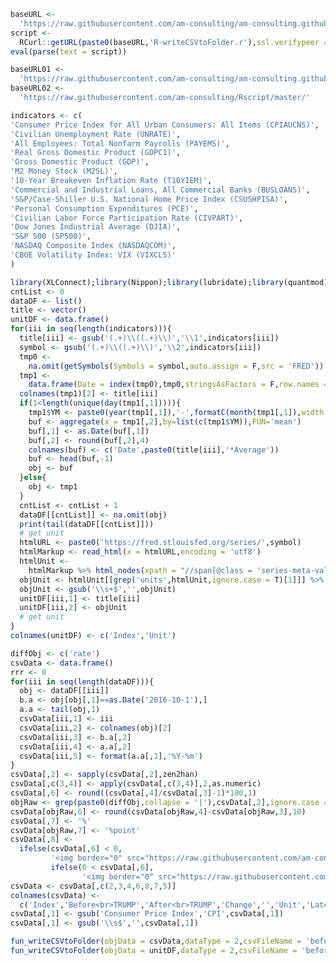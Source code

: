 ```r
baseURL <- 
  'https://raw.githubusercontent.com/am-consulting/am-consulting.github.io/master/'
script <- 
  RCurl::getURL(paste0(baseURL,'R-writeCSVtoFolder.r'),ssl.verifypeer = F)
eval(parse(text = script))
```

```r
baseURL01 <- 
  'https://raw.githubusercontent.com/am-consulting/am-consulting.github.io/master/'
baseURL02 <- 
  'https://raw.githubusercontent.com/am-consulting/Rscript/master/'
```

```r
indicators <- c(
'Consumer Price Index for All Urban Consumers: All Items (CPIAUCNS)',
'Civilian Unemployment Rate (UNRATE)',
'All Employees: Total Nonfarm Payrolls (PAYEMS)',
'Real Gross Domestic Product (GDPC1)',
'Gross Domestic Product (GDP)',
'M2 Money Stock (M2SL)',
'10-Year Breakeven Inflation Rate (T10YIEM)',
'Commercial and Industrial Loans, All Commercial Banks (BUSLOANS)',
'S&P/Case-Shiller U.S. National Home Price Index (CSUSHPISA)',
'Personal Consumption Expenditures (PCE)',
'Civilian Labor Force Participation Rate (CIVPART)',
'Dow Jones Industrial Average (DJIA)',
'S&P 500 (SP500)',
'NASDAQ Composite Index (NASDAQCOM)',
'CBOE Volatility Index: VIX (VIXCLS)'
)
```

```r
library(XLConnect);library(Nippon);library(lubridate);library(quantmod);library(rvest)
cntList <- 0
dataDF <- list()
title <- vector()
unitDF <- data.frame()
for(iii in seq(length(indicators))){
  title[iii] <- gsub('(.+)\\((.+)\\)','\\1',indicators[iii])
  symbol <- gsub('(.+)\\((.+)\\)','\\2',indicators[iii])
  tmp0 <- 
    na.omit(getSymbols(Symbols = symbol,auto.assign = F,src = 'FRED'))
  tmp1 <-
    data.frame(Date = index(tmp0),tmp0,stringsAsFactors = F,row.names = NULL)
  colnames(tmp1)[2] <- title[iii]
  if(1<length(unique(day(tmp1[,1])))){
    tmp1$YM <- paste0(year(tmp1[,1]),'-',formatC(month(tmp1[,1]),width = 2,flag = '0'),'-01')
    buf <- aggregate(x = tmp1[,2],by=list(c(tmp1$YM)),FUN='mean')
    buf[,1] <- as.Date(buf[,1])
    buf[,2] <- round(buf[,2],4)
    colnames(buf) <- c('Date',paste0(title[iii],'*Average'))
    buf <- head(buf,-1)
    obj <- buf
  }else{
    obj <- tmp1
  }
  cntList <- cntList + 1
  dataDF[[cntList]] <- na.omit(obj)
  print(tail(dataDF[[cntList]]))
  # get unit
  htmlURL <- paste0('https://fred.stlouisfed.org/series/',symbol)
  htmlMarkup <- read_html(x = htmlURL,encoding = 'utf8')
  htmlUnit <- 
    htmlMarkup %>% html_nodes(xpath = "//span[@class = 'series-meta-value']")
  objUnit <- htmlUnit[[grep('units',htmlUnit,ignore.case = T)[1]]] %>% html_text()
  objUnit <- gsub('\\s+$','',objUnit)
  unitDF[iii,1] <- title[iii]
  unitDF[iii,2] <- objUnit
  # get unit
}
colnames(unitDF) <- c('Index','Unit')
```

```r
diffObj <- c('rate')
csvData <- data.frame()
rrr <- 0
for(iii in seq(length(dataDF))){
  obj <- dataDF[[iii]]
  b.a <- obj[obj[,1]==as.Date('2016-10-1'),]
  a.a <- tail(obj,1)
  csvData[iii,1] <- iii
  csvData[iii,2] <- colnames(obj)[2]
  csvData[iii,3] <- b.a[,2]
  csvData[iii,4] <- a.a[,2]
  csvData[iii,5] <- format(a.a[,1],'%Y-%m')
}
csvData[,2] <- sapply(csvData[,2],zen2han)
csvData[,c(3,4)] <- apply(csvData[,c(3,4)],2,as.numeric)
csvData[,6] <- round((csvData[,4]/csvData[,3]-1)*100,1)
objRaw <- grep(paste0(diffObj,collapse = '|'),csvData[,2],ignore.case = T)
csvData[objRaw,6] <- round(csvData[objRaw,4]-csvData[objRaw,3],10)
csvData[,7] <- '%'
csvData[objRaw,7] <- '%point'
csvData[,8] <-
  ifelse(csvData[,6] < 0,
         '<img border="0" src="https://raw.githubusercontent.com/am-consulting/am-consulting.github.io/master/components/favicon-arrow-down.ico" alt="Decreased">',
         ifelse(0 < csvData[,6],
                '<img border="0" src="https://raw.githubusercontent.com/am-consulting/am-consulting.github.io/master/components/favicon-arrow-up.ico" alt="Increased">','-'))
csvData <- csvData[,c(2,3,4,6,8,7,5)]
colnames(csvData) <- 
  c('Index','Before<br>TRUMP','After<br>TRUMP','Change','','Unit','Latest')
csvData[,1] <- gsub('Consumer Price Index','CPI',csvData[,1])
csvData[,1] <- gsub('\\s$','',csvData[,1])
```

```r
fun_writeCSVtoFolder(objData = csvData,dataType = 2,csvFileName = 'beforeAndAfterTrump')
fun_writeCSVtoFolder(objData = unitDF,dataType = 2,csvFileName = 'beforeAndAfterTrumpUnitDF')
```
